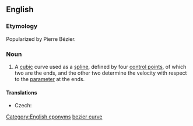 ==English==
{{wikipedia}}
===Etymology===
Popularized by Pierre Bézier.

===Noun===
{{en-noun|sg=[[Bézier]] [[curve]]}}

#A [[cubic]] curve used as a [[spline]], defined by four [[control point]]s, of which two are the ends, and the other two determine the velocity with respect to the [[parameter]] at the ends.

====Translations====
{{trans-top|a cubic curve used as a spline}}
* Czech: {{t-|cs|Bézierova křivka|f}}
{{trans-mid}}
{{trans-bottom}}

[[Category:English eponyms]]
[[Category:English terms spelled with É|bezier curve]]